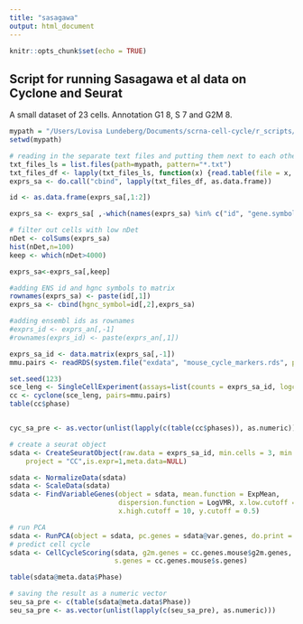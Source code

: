```yaml
---
title: "sasagawa"
output: html_document
---
```


```r
knitr::opts_chunk$set(echo = TRUE)
```

## Script for running Sasagawa et al data on Cyclone and Seurat

A small dataset of 23 cells. Annotation G1 8, S 7 and G2M 8.

```r
mypath = "/Users/Lovisa Lundeberg/Documents/scrna-cell-cycle/r_scripts/lovisa/embryonic_data/sasagawa"
setwd(mypath)

# reading in the separate text files and putting them next to each other in a data frame
txt_files_ls = list.files(path=mypath, pattern="*.txt")
txt_files_df <- lapply(txt_files_ls, function(x) {read.table(file = x, header = T, sep ="")})
exprs_sa <- do.call("cbind", lapply(txt_files_df, as.data.frame))

id <- as.data.frame(exprs_sa[,1:2])

exprs_sa <- exprs_sa[ ,-which(names(exprs_sa) %in% c("id", "gene.symbol"))]

```


```r
# filter out cells with low nDet
nDet <- colSums(exprs_sa)
hist(nDet,n=100)
keep <- which(nDet>4000)

exprs_sa<-exprs_sa[,keep]

#adding ENS id and hgnc symbols to matrix
rownames(exprs_sa) <- paste(id[,1]) 
exprs_sa <- cbind(hgnc_symbol=id[,2],exprs_sa)

```

```r
#adding ensembl ids as rownames
#exprs_id <- exprs_an[,-1]
#rownames(exprs_id) <- paste(exprs_an[,1]) 

exprs_sa_id <- data.matrix(exprs_sa[,-1])
mmu.pairs <- readRDS(system.file("exdata", "mouse_cycle_markers.rds", package="scran"))

set.seed(123)
sce_leng <- SingleCellExperiment(assays=list(counts = exprs_sa_id, logcounts = log2(exprs_sa_id+1)))
cc <- cyclone(sce_leng, pairs=mmu.pairs)
table(cc$phase)


cyc_sa_pre <- as.vector(unlist(lapply(c(table(cc$phases)), as.numeric)))

```
```r
# create a seurat object
sdata <- CreateSeuratObject(raw.data = exprs_sa_id, min.cells = 3, min.genes = 200,
    project = "CC",is.expr=1,meta.data=NULL)

sdata <- NormalizeData(sdata)
sdata <- ScaleData(sdata)
sdata <- FindVariableGenes(object = sdata, mean.function = ExpMean, 
                           dispersion.function = LogVMR, x.low.cutoff = 0.2, 
                           x.high.cutoff = 10, y.cutoff = 0.5)

# run PCA
sdata <- RunPCA(object = sdata, pc.genes = sdata@var.genes, do.print = FALSE)  
# predict cell cycle
sdata <- CellCycleScoring(sdata, g2m.genes = cc.genes.mouse$g2m.genes, 
                          s.genes = cc.genes.mouse$s.genes)

table(sdata@meta.data$Phase)

# saving the result as a numeric vector
seu_sa_pre <- c(table(sdata@meta.data$Phase))
seu_sa_pre <- as.vector(unlist(lapply(c(seu_sa_pre), as.numeric)))
```